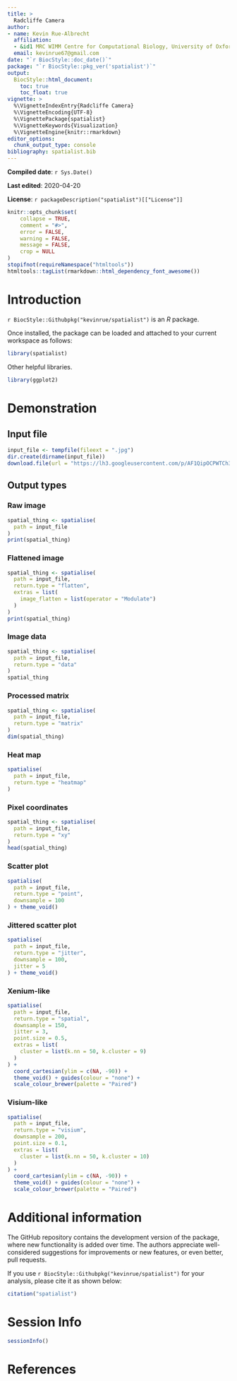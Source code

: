 ```yaml
---
title: >
  Radcliffe Camera
author:
- name: Kevin Rue-Albrecht
  affiliation: 
  - &id1 MRC WIMM Centre for Computational Biology, University of Oxford, Oxford, OX3 9DS, UK
  email: kevinrue67@gmail.com
date: "`r BiocStyle::doc_date()`"
package: "`r BiocStyle::pkg_ver('spatialist')`"
output: 
  BiocStyle::html_document:
    toc: true
    toc_float: true
vignette: >
  %\VignetteIndexEntry{Radcliffe Camera}
  %\VignetteEncoding{UTF-8}  
  %\VignettePackage{spatialist}
  %\VignetteKeywords{Visualization}
  %\VignetteEngine{knitr::rmarkdown}
editor_options: 
  chunk_output_type: console
bibliography: spatialist.bib
---
```


**Compiled date**: `r Sys.Date()`

**Last edited**: 2020-04-20

**License**: `r packageDescription("spatialist")[["License"]]`

```r
knitr::opts_chunk$set(
    collapse = TRUE,
    comment = "#>",
    error = FALSE,
    warning = FALSE,
    message = FALSE,
    crop = NULL
)
stopifnot(requireNamespace("htmltools"))
htmltools::tagList(rmarkdown::html_dependency_font_awesome())
```

# Introduction 

`r BiocStyle::Githubpkg("kevinrue/spatialist")` is an *R* package.

Once installed, the package can be loaded and attached to your current workspace as follows:

```r
library(spatialist)
```

Other helpful libraries.

```r
library(ggplot2)
```

# Demonstration

## Input file

```r
input_file <- tempfile(fileext = ".jpg")
dir.create(dirname(input_file))
download.file(url = "https://lh3.googleusercontent.com/p/AF1QipOCPWTCh3keAMBioweiqUf0PZHOaxIUCekJThB9=s1360-w1360-h1020", destfile = input_file)
```

## Output types

### Raw image

```r
spatial_thing <- spatialise(
  path = input_file
)
print(spatial_thing)
```

### Flattened image

```r
spatial_thing <- spatialise(
  path = input_file,
  return.type = "flatten",
  extras = list(
    image_flatten = list(operator = "Modulate")
  )
)
print(spatial_thing)
```

### Image data

```r
spatial_thing <- spatialise(
  path = input_file,
  return.type = "data"
)
spatial_thing
```

### Processed matrix

```r
spatial_thing <- spatialise(
  path = input_file,
  return.type = "matrix"
)
dim(spatial_thing)
```

### Heat map

```r
spatialise(
  path = input_file,
  return.type = "heatmap"
)
```

### Pixel coordinates

```r
spatial_thing <- spatialise(
  path = input_file,
  return.type = "xy"
)
head(spatial_thing)
```

### Scatter plot

```r
spatialise(
  path = input_file,
  return.type = "point",
  downsample = 100
) + theme_void()
```

### Jittered scatter plot

```r
spatialise(
  path = input_file,
  return.type = "jitter",
  downsample = 100,
  jitter = 5
) + theme_void()
```

### Xenium-like

```r
spatialise(
  path = input_file,
  return.type = "spatial",
  downsample = 150,
  jitter = 3,
  point.size = 0.5,
  extras = list(
    cluster = list(k.nn = 50, k.cluster = 9)
  )
) + 
  coord_cartesian(ylim = c(NA, -90)) +
  theme_void() + guides(colour = "none") +
  scale_colour_brewer(palette = "Paired")
```

### Visium-like

```r
spatialise(
  path = input_file,
  return.type = "visium",
  downsample = 200,
  point.size = 0.1,
  extras = list(
    cluster = list(k.nn = 50, k.cluster = 10)
  )
) + 
  coord_cartesian(ylim = c(NA, -90)) +
  theme_void() + guides(colour = "none") +
  scale_colour_brewer(palette = "Paired")
```

# Additional information

The GitHub repository contains the development version of the package, where new functionality is added over time.
The authors appreciate well-considered suggestions for improvements or new features, or even better, pull requests.

If you use `r BiocStyle::Githubpkg("kevinrue/spatialist")` for your analysis, please cite it as shown below:

```r
citation("spatialist")
```

# Session Info {.unnumbered}

```r
sessionInfo()
```

# References {.unnumbered}
